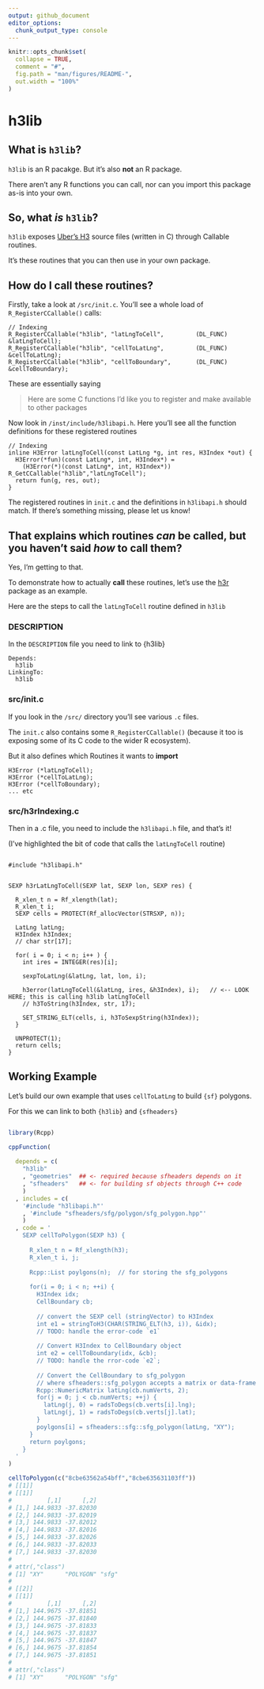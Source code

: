 ```yaml
---
output: github_document
editor_options: 
  chunk_output_type: console
---
```



```r
knitr::opts_chunk$set(
  collapse = TRUE,
  comment = "#",
  fig.path = "man/figures/README-",
  out.width = "100%"
)
```

# h3lib

## What is `h3lib`?

`h3lib` is an R pacakge. But it's also **not** an R package. 

There aren't any R functions you can call, nor can you import this package as-is into your own. 


## So, what _is_ `h3lib`?

`h3lib` exposes [Uber's H3](https://h3geo.org/) source files (written in C) through Callable routines. 

It's these routines that you can then use in your own package.

## How do I call these routines?

Firstly, take a look at `/src/init.c`. You'll see a whole load of `R_RegisterCCallable()` calls:

```
// Indexing
R_RegisterCCallable("h3lib", "latLngToCell",         (DL_FUNC) &latLngToCell);
R_RegisterCCallable("h3lib", "cellToLatLng",         (DL_FUNC) &cellToLatLng);
R_RegisterCCallable("h3lib", "cellToBoundary",       (DL_FUNC) &cellToBoundary);
```

These are essentially saying

> Here are some C functions I'd like you to register and make available to other packages

Now look in `/inst/include/h3libapi.h`. Here you'll see all the function definitions for these registered routines

```
// Indexing
inline H3Error latLngToCell(const LatLng *g, int res, H3Index *out) {
  H3Error(*fun)(const LatLng*, int, H3Index*) =
    (H3Error(*)(const LatLng*, int, H3Index*)) R_GetCCallable("h3lib","latLngToCell");
  return fun(g, res, out);
}
```

The registered routines in `init.c` and the definitions in `h3libapi.h` should match. If there's something missing, please let us know!

## That explains which routines _can_ be called, but you haven't said _how_ to call them?

Yes, I'm getting to that.

To demonstrate how to actually **call** these routines, let's use the [h3r](https://github.com/symbolixau/h3r) package as an example.

Here are the steps to call the `latLngToCell` routine defined in `h3lib`


### DESCRIPTION

In the `DESCRIPTION` file you need to link to {h3lib}

```
Depends:
  h3lib
LinkingTo:
  h3lib
```

### src/init.c

If you look in the `/src/` directory you'll see various `.c` files. 

The `init.c` also contains some `R_RegisterCCallable()` (because it too is exposing some of its C code to the wider R ecosystem). 

But it also defines which Routines it wants to **import** 

```
H3Error (*latLngToCell);
H3Error (*cellToLatLng);
H3Error (*cellToBoundary);
... etc
```

### src/h3rIndexing.c

Then in a .c file, you need to include the `h3libapi.h` file, and that's it!

(I've highlighted the bit of code that calls the `latLngToCell` routine)

```

#include "h3libapi.h"


SEXP h3rLatLngToCell(SEXP lat, SEXP lon, SEXP res) {

  R_xlen_t n = Rf_xlength(lat);
  R_xlen_t i;
  SEXP cells = PROTECT(Rf_allocVector(STRSXP, n));

  LatLng latLng;
  H3Index h3Index;
  // char str[17];

  for( i = 0; i < n; i++ ) {
    int ires = INTEGER(res)[i];

    sexpToLatLng(&latLng, lat, lon, i);

    h3error(latLngToCell(&latLng, ires, &h3Index), i);   // <-- LOOK HERE; this is calling h3lib latLngToCell
    // h3ToString(h3Index, str, 17);

    SET_STRING_ELT(cells, i, h3ToSexpString(h3Index));
  }

  UNPROTECT(1);
  return cells;
}

```

## Working Example

Let's build our own example that uses `cellToLatLng` to build `{sf}` polygons.

For this we can link to both `{h3lib}` and `{sfheaders}` 

```r

library(Rcpp)

cppFunction(
  
  depends = c(
    "h3lib"
    , "geometries"  ## <- required because sfheaders depends on it
    , "sfheaders"   ## <- for building sf objects through C++ code
    )
  , includes = c(
    '#include "h3libapi.h"'
    , '#include "sfheaders/sfg/polygon/sfg_polygon.hpp"'
    )
  , code = '
    SEXP cellToPolygon(SEXP h3) {
    
      R_xlen_t n = Rf_xlength(h3);
      R_xlen_t i, j;
      
      Rcpp::List poylgons(n);  // for storing the sfg_polygons
      
      for(i = 0; i < n; ++i) {
        H3Index idx;
        CellBoundary cb;
        
        // convert the SEXP cell (stringVector) to H3Index
        int e1 = stringToH3(CHAR(STRING_ELT(h3, i)), &idx);
        // TODO: handle the error-code `e1`
        
        // Convert H3Index to CellBoundary object
        int e2 = cellToBoundary(idx, &cb);
        // TODO: handle the rror-code `e2`;
        
        // Convert the CellBoundary to sfg_polygon
        // where sfheaders::sfg_polygon accepts a matrix or data-frame
        Rcpp::NumericMatrix latLng(cb.numVerts, 2);
        for(j = 0; j < cb.numVerts; ++j) {
          latLng(j, 0) = radsToDegs(cb.verts[i].lng);
          latLng(j, 1) = radsToDegs(cb.verts[j].lat);
        }
        poylgons[i] = sfheaders::sfg::sfg_polygon(latLng, "XY");
      }
      return poylgons;
    }
  '
)

cellToPolygon(c("8cbe63562a54bff","8cbe635631103ff"))
# [[1]]
# [[1]]
#          [,1]      [,2]
# [1,] 144.9833 -37.82030
# [2,] 144.9833 -37.82019
# [3,] 144.9833 -37.82012
# [4,] 144.9833 -37.82016
# [5,] 144.9833 -37.82026
# [6,] 144.9833 -37.82033
# [7,] 144.9833 -37.82030
# 
# attr(,"class")
# [1] "XY"      "POLYGON" "sfg"    
# 
# [[2]]
# [[1]]
#          [,1]      [,2]
# [1,] 144.9675 -37.81851
# [2,] 144.9675 -37.81840
# [3,] 144.9675 -37.81833
# [4,] 144.9675 -37.81837
# [5,] 144.9675 -37.81847
# [6,] 144.9675 -37.81854
# [7,] 144.9675 -37.81851
# 
# attr(,"class")
# [1] "XY"      "POLYGON" "sfg"
```










